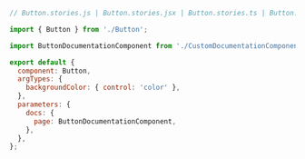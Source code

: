 ```js
// Button.stories.js | Button.stories.jsx | Button.stories.ts | Button.stories.tsx

import { Button } from './Button';

import ButtonDocumentationComponent from './CustomDocumentationComponent';

export default {
  component: Button,
  argTypes: {
    backgroundColor: { control: 'color' },
  },
  parameters: {
    docs: {
      page: ButtonDocumentationComponent,
    },
  },
};
```
